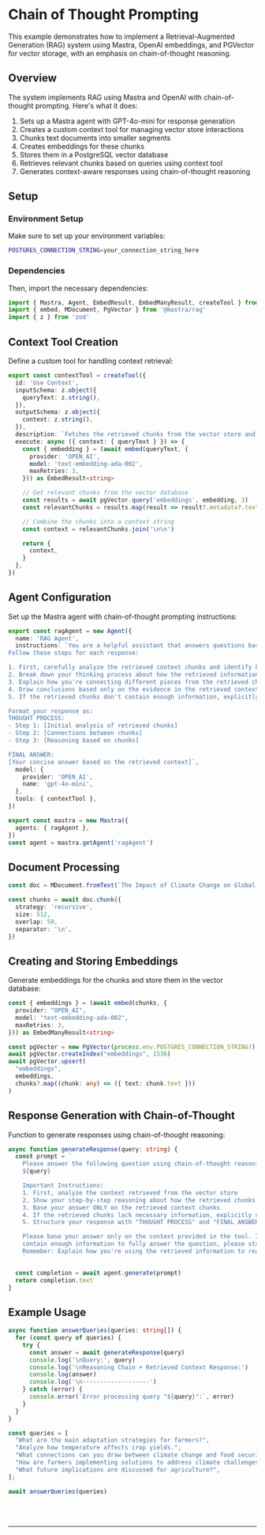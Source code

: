 
# Chain of Thought Prompting

This example demonstrates how to implement a Retrieval-Augmented Generation (RAG) system using Mastra, OpenAI embeddings, and PGVector for vector storage, with an emphasis on chain-of-thought reasoning.

## Overview

The system implements RAG using Mastra and OpenAI with chain-of-thought prompting. Here's what it does:
1. Sets up a Mastra agent with GPT-4o-mini for response generation
2. Creates a custom context tool for managing vector store interactions
3. Chunks text documents into smaller segments
4. Creates embeddings for these chunks
5. Stores them in a PostgreSQL vector database
6. Retrieves relevant chunks based on queries using context tool
7. Generates context-aware responses using chain-of-thought reasoning

## Setup 

### Environment Setup

Make sure to set up your environment variables:

```bash filename=".env"
POSTGRES_CONNECTION_STRING=your_connection_string_here
```

### Dependencies

Then, import the necessary dependencies:

```typescript copy showLineNumbers filename="src/mastra/index.ts"
import { Mastra, Agent, EmbedResult, EmbedManyResult, createTool } from '@mastra/core'
import { embed, MDocument, PgVector } from '@mastra/rag'
import { z } from 'zod'
```

## Context Tool Creation

Define a custom tool for handling context retrieval:
```typescript copy showLineNumbers filename="src/mastra/index.ts"
export const contextTool = createTool({
  id: 'Use Context',
  inputSchema: z.object({
    queryText: z.string(),
  }),
  outputSchema: z.object({
    context: z.string(),
  }),
  description: `Fetches the retrieved chunks from the vector store and combines them into a single context string`,
  execute: async ({ context: { queryText } }) => {
    const { embedding } = (await embed(queryText, {
      provider: 'OPEN_AI',
      model: 'text-embedding-ada-002',
      maxRetries: 3,
    })) as EmbedResult<string>

    // Get relevant chunks from the vector database
    const results = await pgVector.query('embeddings', embedding, 3)
    const relevantChunks = results.map(result => result?.metadata?.text)

    // Combine the chunks into a context string
    const context = relevantChunks.join('\n\n')

    return {
      context,
    }
  },
})
```

## Agent Configuration

Set up the Mastra agent with chain-of-thought prompting instructions:

```typescript copy showLineNumbers filename="src/mastra/index.ts"
export const ragAgent = new Agent({
  name: 'RAG Agent',
  instructions: `You are a helpful assistant that answers questions based on the provided context.
Follow these steps for each response:

1. First, carefully analyze the retrieved context chunks and identify key information.
2. Break down your thinking process about how the retrieved information relates to the query.
3. Explain how you're connecting different pieces from the retrieved chunks.
4. Draw conclusions based only on the evidence in the retrieved context.
5. If the retrieved chunks don't contain enough information, explicitly state what's missing.

Format your response as:
THOUGHT PROCESS:
- Step 1: [Initial analysis of retrieved chunks]
- Step 2: [Connections between chunks]
- Step 3: [Reasoning based on chunks]

FINAL ANSWER:
[Your concise answer based on the retrieved context]`,
  model: {
    provider: 'OPEN_AI',
    name: 'gpt-4o-mini',
  },
  tools: { contextTool },
})

export const mastra = new Mastra({
  agents: { ragAgent },
})
const agent = mastra.getAgent('ragAgent')
```

## Document Processing

```typescript copy showLineNumbers filename="src/mastra/index.ts"
const doc = MDocument.fromText(`The Impact of Climate Change on Global Agriculture...`) // Your text here

const chunks = await doc.chunk({
  strategy: 'recursive',
  size: 512,
  overlap: 50,
  separator: '\n',
})
```

## Creating and Storing Embeddings

Generate embeddings for the chunks and store them in the vector database:

```typescript copy showLineNumbers filename="src/mastra/index.ts"
const { embeddings } = (await embed(chunks, {
  provider: "OPEN_AI",
  model: "text-embedding-ada-002",
  maxRetries: 3,
})) as EmbedManyResult<string>

const pgVector = new PgVector(process.env.POSTGRES_CONNECTION_STRING!)
await pgVector.createIndex("embeddings", 1536)
await pgVector.upsert(
  "embeddings",
  embeddings,
  chunks?.map((chunk: any) => ({ text: chunk.text }))
)
```

## Response Generation with Chain-of-Thought

Function to generate responses using chain-of-thought reasoning:

```typescript copy showLineNumbers filename="src/mastra/index.ts"
async function generateResponse(query: string) {
  const prompt = `
    Please answer the following question using chain-of-thought reasoning:
    ${query}

    Important Instructions:
    1. First, analyze the context retrieved from the vector store
    2. Show your step-by-step reasoning about how the retrieved chunks help answer the query
    3. Base your answer ONLY on the retrieved context chunks
    4. If the retrieved chunks lack necessary information, explicitly state that
    5. Structure your response with "THOUGHT PROCESS" and "FINAL ANSWER" sections

    Please base your answer only on the context provided in the tool. If the context doesn't 
    contain enough information to fully answer the question, please state that explicitly.
    Remember: Explain how you're using the retrieved information to reach your conclusions.
    `

  const completion = await agent.generate(prompt)
  return completion.text
}
```

## Example Usage

```typescript copy showLineNumbers filename="src/mastra/index.ts"
async function answerQueries(queries: string[]) {
  for (const query of queries) {
    try {
      const answer = await generateResponse(query)
      console.log('\nQuery:', query)
      console.log('\nReasoning Chain + Retrieved Context Response:')
      console.log(answer)
      console.log('\n-------------------')
    } catch (error) {
      console.error(`Error processing query "${query}":`, error)
    }
  }
}

const queries = [
  "What are the main adaptation strategies for farmers?",
  "Analyze how temperature affects crop yields.",
  "What connections can you draw between climate change and food security?",
  "How are farmers implementing solutions to address climate challenges?",
  "What future implications are discussed for agriculture?",
];

await answerQueries(queries)
```

<br />
<br />
<hr className="dark:border-[#404040] border-gray-300" />
<br />
<br />
<GithubLink link={'https://github.com/mastra-ai/mastra/blob/main/examples/basics/rag/cot-rag'} />